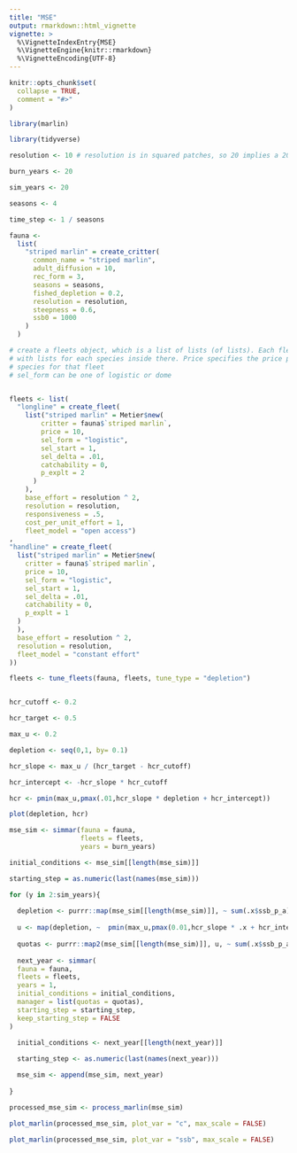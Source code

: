 ```yaml
---
title: "MSE"
output: rmarkdown::html_vignette
vignette: >
  %\VignetteIndexEntry{MSE}
  %\VignetteEngine{knitr::rmarkdown}
  %\VignetteEncoding{UTF-8}
---
```


```r
knitr::opts_chunk$set(
  collapse = TRUE,
  comment = "#>"
)
```

```r
library(marlin)

library(tidyverse)

resolution <- 10 # resolution is in squared patches, so 20 implies a 20X20 system, i.e. 400 patches 

burn_years <- 20

sim_years <- 20

seasons <- 4

time_step <- 1 / seasons

fauna <- 
  list(
    "striped marlin" = create_critter(
      common_name = "striped marlin",
      adult_diffusion = 10,
      rec_form = 3,
      seasons = seasons,
      fished_depletion = 0.2,
      resolution = resolution,
      steepness = 0.6,
      ssb0 = 1000
    )
  )

# create a fleets object, which is a list of lists (of lists). Each fleet has one element, 
# with lists for each species inside there. Price specifies the price per unit weight of that 
# species for that fleet
# sel_form can be one of logistic or dome


fleets <- list(
  "longline" = create_fleet(
    list("striped marlin" = Metier$new(
        critter = fauna$`striped marlin`,
        price = 10,
        sel_form = "logistic",
        sel_start = 1,
        sel_delta = .01,
        catchability = 0,
        p_explt = 2
      )
    ),
    base_effort = resolution ^ 2,
    resolution = resolution,
    responsiveness = .5,
    cost_per_unit_effort = 1,
    fleet_model = "open access")
,
"handline" = create_fleet(
  list("striped marlin" = Metier$new(
    critter = fauna$`striped marlin`,
    price = 10,
    sel_form = "logistic",
    sel_start = 1,
    sel_delta = .01,
    catchability = 0,
    p_explt = 1
  )
  ),
  base_effort = resolution ^ 2,
  resolution = resolution,
  fleet_model = "constant effort"
))

fleets <- tune_fleets(fauna, fleets, tune_type = "depletion") 


hcr_cutoff <- 0.2

hcr_target <- 0.5

max_u <- 0.2

depletion <- seq(0,1, by= 0.1)

hcr_slope <- max_u / (hcr_target - hcr_cutoff)

hcr_intercept <- -hcr_slope * hcr_cutoff

hcr <- pmin(max_u,pmax(.01,hcr_slope * depletion + hcr_intercept))

plot(depletion, hcr)

mse_sim <- simmar(fauna = fauna,
                  fleets = fleets,
                  years = burn_years)

initial_conditions <- mse_sim[[length(mse_sim)]]

starting_step = as.numeric(last(names(mse_sim)))

for (y in 2:sim_years){
  
  depletion <- purrr::map(mse_sim[[length(mse_sim)]], ~ sum(.x$ssb_p_a) / .x$ssb0)
  
  u <- map(depletion, ~  pmin(max_u,pmax(0.01,hcr_slope * .x + hcr_intercept)))
  
  quotas <- purrr::map2(mse_sim[[length(mse_sim)]], u, ~ sum(.x$ssb_p_a) * .y)
  
  next_year <- simmar(
  fauna = fauna,
  fleets = fleets,
  years = 1,
  initial_conditions = initial_conditions,
  manager = list(quotas = quotas),
  starting_step = starting_step,
  keep_starting_step = FALSE
)

  initial_conditions <- next_year[[length(next_year)]]
  
  starting_step <- as.numeric(last(names(next_year)))

  mse_sim <- append(mse_sim, next_year)
  
}

processed_mse_sim <- process_marlin(mse_sim)

plot_marlin(processed_mse_sim, plot_var = "c", max_scale = FALSE)

plot_marlin(processed_mse_sim, plot_var = "ssb", max_scale = FALSE)


```
